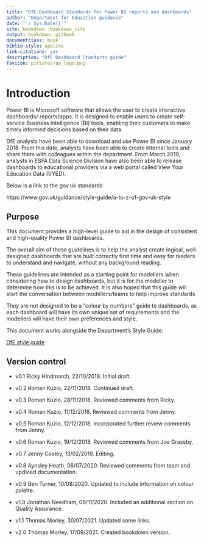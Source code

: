 ```yaml
---
title: "DfE Dashboard Standards for Power BI reports and dashboards"
author: "Department for Education guidance"
date: "`r Sys.Date()`"
site: bookdown::bookdown_site
output: bookdown::gitbook
documentclass: book
biblio-style: apalike
link-citations: yes
description: "DfE Dashboard Standards guide"
favicon: pictures/qa_logo.png
---
```


# Introduction

Power BI is Microsoft software that allows the user to create interactive dashboards/ reports/apps. It is designed to enable users to create self-service Business Intelligence (BI) tools, enabling their customers to make timely informed decisions based on their data.  

DfE analysts have been able to download and use Power BI since January 2018. From this date, analysts have been able to create internal tools and share them with colleagues within the department. From March 2019, analysts in ESFA Data Science Division have also been able to release dashboards to educational providers via a web portal called View Your Education Data (VYED). 

Below is a link to the gov.uk standards 

https://www.gov.uk/guidance/style-guide/a-to-z-of-gov-uk-style

## Purpose

This document provides a high-level guide to aid in the design of consistent and high-quality Power BI dashboards.  

The overall aim of these guidelines is to help the analyst create logical, well-designed dashboards that are built correctly first time and easy for readers to understand and navigate, without any background reading. 

These guidelines are intended as a starting point for modellers when considering how to design dashboards, but it is for the modeller to determine how this is to be achieved. It is also hoped that this guide will start the conversation between modellers/teams to help improve standards.  

They are not designed to be a “colour by numbers” guide to dashboards, as each dashboard will have its own unique set of requirements and the modellers will have their own preferences and style.  

This document works alongside the Department’s Style Guide:  

[DfE style guide](https://educationgovuk.sharepoint.com/sites/how-do-i/SitePages/communications-style-guide.aspx)

## Version control

* v0.1 Ricky Hindmarch, 22/10/2018. Initial draft.

* v0.2 Roman Kuzio, 22/11/2018. Continued draft.

* v0.3 Roman Kuzio, 28/11/2018. Reviewed comments from Ricky.

* v0.4 Roman Kuzio, 11/12/2018. Reviewed comments from Jenny.

* v0.5 Roman Kuzio, 12/12/2018. Incorporated further review comments from Jenny.

* v0.6 Roman Kuzio, 19/12/2018. Reviewed comments from Joe Grassby.

* v0.7 Jenny Cooley, 13/02/2019. Editing.

* v0.8 Aynsley Heath, 06/07/2020. Reviewed comments from team and updated documentation.

* v0.9 Ben Turner, 10/08/2020. Updated to include information on colour palette.

* v1.0 Jonathan Needham, 06/11/2020. Included an additional section on Quality Assurance.

* v1.1 Thomas Morley, 30/07/2021. Updated some links.

* v2.0 Thomas Morley, 17/09/2021. Created bookdown version.